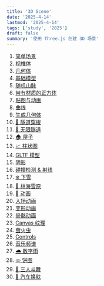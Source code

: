 ```yaml
---
title: '3D Scene'
date: '2025-4-14'
lastmod: '2025-4-14'
tags: ['study', '2025']
draft: false
summary: '使用 Three.js 创建 3D 场景'
---
```


1. <a href="/repo/3d?scene=base" target="_blank">简单场景</a>
2. <a href="/repo/3d?scene=cameraHelper" target="_blank">视椎体</a>
3. <a href="/repo/3d?scene=geometry" target="_blank">几何体</a>
4. <a href="/repo/3d?scene=baseModel" target="_blank">基础模型</a>
5. <a href="/repo/3d?scene=randomMountain" target="_blank">随机山脉</a>
6. <a href="/repo/3d?scene=material" target="_blank">带有材质的正方体</a>
7. <a href="/repo/3d?scene=uv" target="_blank">贴图与动画</a>
8. <a href="/repo/3d?scene=curve" target="_blank">曲线</a>
9. <a href="/repo/3d?scene=genGeometry" target="_blank">生成几何体</a>
10. <a href="/repo/3d?scene=tubeTravel" target="_blank">🚉 隧道穿梭</a>
11. <a href="/repo/3d?scene=infiniteTube" target="_blank">🚉 无限隧道</a>
12. <a href="/repo/3d?scene=house" target="_blank">🏠 屋子</a>
13. <a href="/repo/3d?scene=histogram" target="_blank">📈 柱状图</a>
14. <a href="/repo/3d?scene=gltf" target="_blank">GLTF 模型</a>
15. <a href="/repo/3d?scene=shadow" target="_blank">阴影</a>
16. <a href="/repo/3d?scene=raycaster" target="_blank">碰撞检测 & 射线</a>
17. <a href="/repo/3d?scene=snowSprite" target="_blank">❄️ 下雪</a>
18. <a href="/repo/3d?scene=snowyForest" target="_blank">🌲 林海雪原</a>
19. <a href="/repo/3d?scene=animation" target="_blank">🐎 动画</a>
20. <a href="/repo/3d?scene=entranceAnimation" target="_blank">入场动画</a>
21. <a href="/repo/3d?scene=distortedAnimation" target="_blank">变形动画</a>
22. <a href="/repo/3d?scene=skeletonAnimation" target="_blank">骨骼动画</a>
23. <a href="/repo/3d?scene=canvasTexture" target="_blank">Canvas 纹理</a>
24. <a href="/repo/3d?scene=fireworm" target="_blank">萤火虫</a>
25. <a href="/repo/3d?scene=controls" target="_blank">Controls</a>
26. <a href="/repo/3d?scene=spectrum" target="_blank">音乐频谱</a>
27. <a href="/repo/3d?scene=digitalRain" target="_blank">🌧️ 数字雨</a>
28. <a href="/repo/3d?scene=barChart" target="_blank">🫓 饼图</a>
29. <a href="/repo/3d?scene=dancerBattle" target="_blank">💃 三人斗舞</a>
29. <a href="/repo/3d?scene=carSkin" target="_blank">🚗 汽车换肤</a>